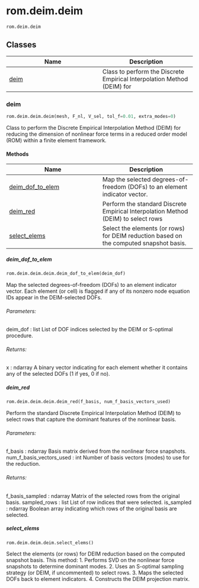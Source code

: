 # rom.deim.deim { #skrom.rom.deim.deim }

`rom.deim.deim`



## Classes

| Name | Description |
| --- | --- |
| [deim](#skrom.rom.deim.deim.deim) | Class to perform the Discrete Empirical Interpolation Method (DEIM) for  |

### deim { #skrom.rom.deim.deim.deim }

```python
rom.deim.deim.deim(mesh, F_nl, V_sel, tol_f=0.01, extra_modes=0)
```

Class to perform the Discrete Empirical Interpolation Method (DEIM) for 
reducing the dimension of nonlinear force terms in a reduced order model 
(ROM) within a finite element framework.

#### Methods

| Name | Description |
| --- | --- |
| [deim_dof_to_elem](#skrom.rom.deim.deim.deim.deim_dof_to_elem) | Map the selected degrees-of-freedom (DOFs) to an element indicator vector. |
| [deim_red](#skrom.rom.deim.deim.deim.deim_red) | Perform the standard Discrete Empirical Interpolation Method (DEIM) to select rows  |
| [select_elems](#skrom.rom.deim.deim.deim.select_elems) | Select the elements (or rows) for DEIM reduction based on the computed snapshot basis. |

##### deim_dof_to_elem { #skrom.rom.deim.deim.deim.deim_dof_to_elem }

```python
rom.deim.deim.deim.deim_dof_to_elem(deim_dof)
```

Map the selected degrees-of-freedom (DOFs) to an element indicator vector.
Each element (or cell) is flagged if any of its nonzero node equation IDs 
appear in the DEIM-selected DOFs.

###### Parameters: {.doc-section .doc-section-parameters}

deim_dof : list
    List of DOF indices selected by the DEIM or S-optimal procedure.

###### Returns: {.doc-section .doc-section-returns}

x : ndarray
    A binary vector indicating for each element whether it contains any
    of the selected DOFs (1 if yes, 0 if no).

##### deim_red { #skrom.rom.deim.deim.deim.deim_red }

```python
rom.deim.deim.deim.deim_red(f_basis, num_f_basis_vectors_used)
```

Perform the standard Discrete Empirical Interpolation Method (DEIM) to select rows 
that capture the dominant features of the nonlinear basis.

###### Parameters: {.doc-section .doc-section-parameters}

f_basis : ndarray
    Basis matrix derived from the nonlinear force snapshots.
num_f_basis_vectors_used : int
    Number of basis vectors (modes) to use for the reduction.

###### Returns: {.doc-section .doc-section-returns}

f_basis_sampled : ndarray
    Matrix of the selected rows from the original basis.
sampled_rows : list
    List of row indices that were selected.
is_sampled : ndarray
    Boolean array indicating which rows of the original basis are selected.

##### select_elems { #skrom.rom.deim.deim.deim.select_elems }

```python
rom.deim.deim.deim.select_elems()
```

Select the elements (or rows) for DEIM reduction based on the computed snapshot basis.
This method:
  1. Performs SVD on the nonlinear force snapshots to determine dominant modes.
  2. Uses an S-optimal sampling strategy (or DEIM, if uncommented) to select rows.
  3. Maps the selected DOFs back to element indicators.
  4. Constructs the DEIM projection matrix.